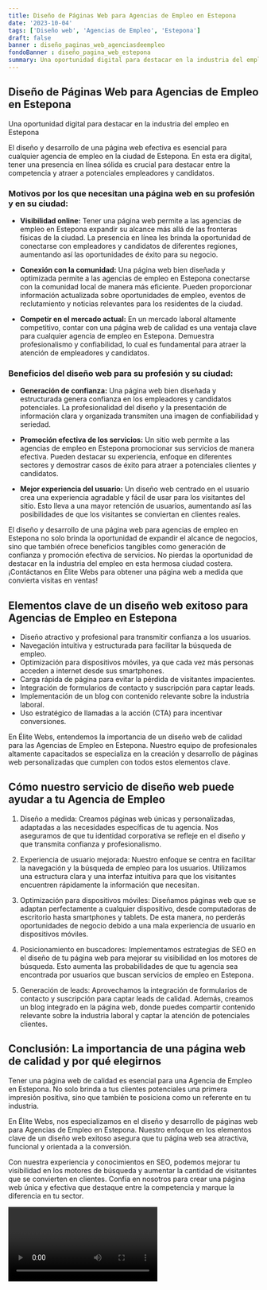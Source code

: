 ```yaml
---
title: Diseño de Páginas Web para Agencias de Empleo en Estepona
date: '2023-10-04'
tags: ['Diseño web', 'Agencias de Empleo', 'Estepona']
draft: false
banner : diseño_paginas_web_agenciasdeempleo
fondoBanner : diseño_pagina_web_estepona
summary: Una oportunidad digital para destacar en la industria del empleo en Estepona
---
```


## **Diseño de Páginas Web para Agencias de Empleo en Estepona**

Una oportunidad digital para destacar en la industria del empleo en Estepona

El diseño y desarrollo de una página web efectiva es esencial para cualquier agencia de empleo en la ciudad de Estepona. En esta era digital, tener una presencia en línea sólida es crucial para destacar entre la competencia y atraer a potenciales empleadores y candidatos.

### **Motivos por los que necesitan una página web en su profesión y en su ciudad:**

- **Visibilidad online:** Tener una página web permite a las agencias de empleo en Estepona expandir su alcance más allá de las fronteras físicas de la ciudad. La presencia en línea les brinda la oportunidad de conectarse con empleadores y candidatos de diferentes regiones, aumentando así las oportunidades de éxito para su negocio.

- **Conexión con la comunidad:** Una página web bien diseñada y optimizada permite a las agencias de empleo en Estepona conectarse con la comunidad local de manera más eficiente. Pueden proporcionar información actualizada sobre oportunidades de empleo, eventos de reclutamiento y noticias relevantes para los residentes de la ciudad.

- **Competir en el mercado actual:** En un mercado laboral altamente competitivo, contar con una página web de calidad es una ventaja clave para cualquier agencia de empleo en Estepona. Demuestra profesionalismo y confiabilidad, lo cual es fundamental para atraer la atención de empleadores y candidatos.

### **Beneficios del diseño web para su profesión y su ciudad:**

- **Generación de confianza:** Una página web bien diseñada y estructurada genera confianza en los empleadores y candidatos potenciales. La profesionalidad del diseño y la presentación de información clara y organizada transmiten una imagen de confiabilidad y seriedad.

- **Promoción efectiva de los servicios:** Un sitio web permite a las agencias de empleo en Estepona promocionar sus servicios de manera efectiva. Pueden destacar su experiencia, enfoque en diferentes sectores y demostrar casos de éxito para atraer a potenciales clientes y candidatos.

- **Mejor experiencia del usuario:** Un diseño web centrado en el usuario crea una experiencia agradable y fácil de usar para los visitantes del sitio. Esto lleva a una mayor retención de usuarios, aumentando así las posibilidades de que los visitantes se conviertan en clientes reales.

El diseño y desarrollo de una página web para agencias de empleo en Estepona no solo brinda la oportunidad de expandir el alcance de negocios, sino que también ofrece beneficios tangibles como generación de confianza y promoción efectiva de servicios. No pierdas la oportunidad de destacar en la industria del empleo en esta hermosa ciudad costera. ¡Contáctanos en Élite Webs para obtener una página web a medida que convierta visitas en ventas!

<GifSeo />

<Cta />

## Elementos clave de un diseño web exitoso para Agencias de Empleo en Estepona

- Diseño atractivo y profesional para transmitir confianza a los usuarios.
- Navegación intuitiva y estructurada para facilitar la búsqueda de empleo.
- Optimización para dispositivos móviles, ya que cada vez más personas acceden a internet desde sus smartphones.
- Carga rápida de página para evitar la pérdida de visitantes impacientes.
- Integración de formularios de contacto y suscripción para captar leads.
- Implementación de un blog con contenido relevante sobre la industria laboral.
- Uso estratégico de llamadas a la acción (CTA) para incentivar conversiones.

En Élite Webs, entendemos la importancia de un diseño web de calidad para las Agencias de Empleo en Estepona. Nuestro equipo de profesionales altamente capacitados se especializa en la creación y desarrollo de páginas web personalizadas que cumplen con todos estos elementos clave. 

## Cómo nuestro servicio de diseño web puede ayudar a tu Agencia de Empleo

1. Diseño a medida: Creamos páginas web únicas y personalizadas, adaptadas a las necesidades específicas de tu agencia. Nos aseguramos de que tu identidad corporativa se refleje en el diseño y que transmita confianza y profesionalismo.

2. Experiencia de usuario mejorada: Nuestro enfoque se centra en facilitar la navegación y la búsqueda de empleo para los usuarios. Utilizamos una estructura clara y una interfaz intuitiva para que los visitantes encuentren rápidamente la información que necesitan.

3. Optimización para dispositivos móviles: Diseñamos páginas web que se adaptan perfectamente a cualquier dispositivo, desde computadoras de escritorio hasta smartphones y tablets. De esta manera, no perderás oportunidades de negocio debido a una mala experiencia de usuario en dispositivos móviles.

4. Posicionamiento en buscadores: Implementamos estrategias de SEO en el diseño de tu página web para mejorar su visibilidad en los motores de búsqueda. Esto aumenta las probabilidades de que tu agencia sea encontrada por usuarios que buscan servicios de empleo en Estepona.

5. Generación de leads: Aprovechamos la integración de formularios de contacto y suscripción para captar leads de calidad. Además, creamos un blog integrado en la página web, donde puedes compartir contenido relevante sobre la industria laboral y captar la atención de potenciales clientes.

## Conclusión: La importancia de una página web de calidad y por qué elegirnos

Tener una página web de calidad es esencial para una Agencia de Empleo en Estepona. No solo brinda a tus clientes potenciales una primera impresión positiva, sino que también te posiciona como un referente en tu industria.

En Élite Webs, nos especializamos en el diseño y desarrollo de páginas web para Agencias de Empleo en Estepona. Nuestro enfoque en los elementos clave de un diseño web exitoso asegura que tu página web sea atractiva, funcional y orientada a la conversión.

Con nuestra experiencia y conocimientos en SEO, podemos mejorar tu visibilidad en los motores de búsqueda y aumentar la cantidad de visitantes que se convierten en clientes. Confía en nosotros para crear una página web única y efectiva que destaque entre la competencia y marque la diferencia en tu sector.

<Video />

<CtaBot job='Agencias de Empleo' city='Estepona'/>

<Gmaps query='Estepona+españa+maps' />